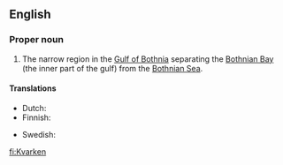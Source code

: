 ==English==
{{wikipedia}}

===Proper noun===
{{en-proper noun}}

# The narrow region in the [[Gulf of Bothnia]] separating the [[Bothnian Bay]] (the inner part of the gulf) from the [[Bothnian Sea]].

====Translations====
{{trans-top|narrow region}}
* Dutch: {{t|nl|Kvarkenarchipel}}
* Finnish: {{t+|fi|Merenkurkku}}
{{trans-mid}}
* Swedish: {{t|sv|Kvarken}}
{{trans-bottom}}

[[fi:Kvarken]]